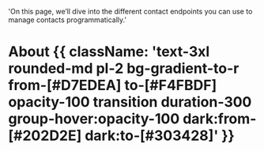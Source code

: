 
  'On this page, we’ll dive into the different contact endpoints you can use to manage contacts programmatically.'

# About {{ className: 'text-3xl rounded-md pl-2 bg-gradient-to-r from-[#D7EDEA] to-[#F4FBDF] opacity-100 transition duration-300 group-hover:opacity-100 dark:from-[#202D2E] dark:to-[#303428]' }}
<Hero />
<Skills />

